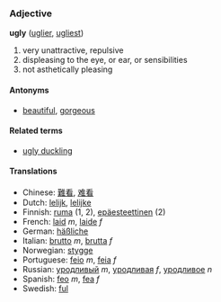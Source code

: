 ===Adjective===
'''ugly''' ([[uglier]], [[ugliest]])

# very unattractive, repulsive
# displeasing to the eye, or ear, or sensibilities
# not asthetically pleasing

====Antonyms====
*[[beautiful]], [[gorgeous]]

====Related terms====
*[[ugly duckling]]

====Translations====
*Chinese: [[難看]], [[难看]]
*Dutch: [[lelijk]], [[lelijke]]
*Finnish: [[ruma#Finnish|ruma]] (1, 2), [[epäesteettinen]] (2)
*French: [[laid]] ''m'', [[laide]] ''f''
*German: [[häßliche]]
*Italian: [[brutto]] ''m'', [[brutta]] ''f''
*Norwegian: [[stygge]]
*Portuguese: [[feio]] ''m'', [[feia]] ''f''
*Russian: [[уродливый]] ''m'', [[уродливая]] ''f'', [[уродливое]] ''n''
*Spanish: [[feo]] ''m'', [[fea]] ''f''
*Swedish: [[ful]]